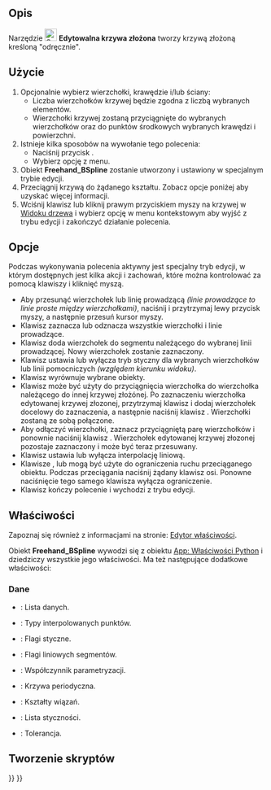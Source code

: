 <languages/>

{{Docnav/pl
|[[Curves_Line/pl|Linia]]
|[[Curves_MixedCurve/pl|MixedCurve]]
|[[Curves_Workbench/pl|środowisko pracy Krzywe]]
|IconL=Curves_Line.svg
|IconR=Curves_MixedCurve.svg
|IconC=Curves_workbench_icon.svg
}}

{{GuiCommand/pl
|Name=Curves EditableSpline
|Name/pl=Krzywe: Edytowalna krzywa złożona
|MenuLocation=Curves → Freehand BSpline
|Workbenches=[[Curves_Workbench/pl|Krzywe]]
}}

<span id="Description"></span>
==Opis==

Narzędzie [[Image:Curves_EditableSpline.svg|24px]] '''Edytowalna krzywa złożona''' tworzy krzywą złożoną kreśloną "odręcznie".

<span id="Usage"></span>
==Użycie==

# Opcjonalnie wybierz wierzchołki, krawędzie i/lub ściany:
#* Liczba wierzchołków krzywej będzie zgodna z liczbą wybranych elementów.
#* Wierzchołki krzywej zostaną przyciągnięte do wybranych wierzchołków oraz do punktów środkowych wybranych krawędzi i powierzchni.
# Istnieje kilka sposobów na wywołanie tego polecenia:
#* Naciśnij przycisk {{Button|[[Image:Curves_EditableSpline.svg|16px]] [[Curves_EditableSpline/pl|Freehand BSpline]]}}.
#* Wybierz opcję {{MenuCommand|Curves → [[Image:Curves_EditableSpline.svg|16px]] Freehand BSpline}} z menu.
# Obiekt '''Freehand_BSpline''' zostanie utworzony i ustawiony w specjalnym trybie edycji.
# Przeciągnij krzywą do żądanego kształtu. Zobacz opcje poniżej aby uzyskać więcej informacji.
# Wciśnij klawisz {{KEY|Q}} lub kliknij prawym przyciskiem myszy na krzywej w [[Tree_view/pl|Widoku drzewa]] i wybierz opcję {{MenuCommand|Finish editing}} w menu kontekstowym aby wyjść z trybu edycji i zakończyć działanie polecenia.

<span id="Options"></span>
==Opcje==

Podczas wykonywania polecenia aktywny jest specjalny tryb edycji, w którym dostępnych jest kilka akcji i zachowań, które można kontrolować za pomocą klawiszy i kliknięć myszą.

* Aby przesunąć wierzchołek lub linię prowadzącą ''(linie prowadzące to linie proste między wierzchołkami)'', naciśnij i przytrzymaj lewy przycisk myszy, a następnie przesuń kursor myszy.
* Klawisz {{KEY|A}} zaznacza lub odznacza wszystkie wierzchołki i linie prowadzące.
* Klawisz {{KEY|I}} doda wierzchołek do segmentu należącego do wybranej linii prowadzącej. Nowy wierzchołek zostanie zaznaczony.
* Klawisz {{KEY|T}} ustawia lub wyłącza tryb styczny dla wybranych wierzchołków lub linii pomocniczych ''(względem kierunku widoku)''.
* Klawisz {{KEY|P}} wyrównuje wybrane obiekty.
* Klawisz {{KEY|S}} może być użyty do przyciągnięcia wierzchołka do wierzchołka należącego do innej krzywej złożónej. Po zaznaczeniu wierzchołka edytowanej krzywej złozonej, przytrzymaj klawisz {{KEY|Ctrl}} i dodaj wierzchołek docelowy do zaznaczenia, a następnie naciśnij klawisz {{KEY|S}}. Wierzchołki zostaną ze sobą połączone.
* Aby odłączyć wierzchołki, zaznacz przyciągniętą parę wierzchołków i ponownie naciśnij klawisz {{KEY|S}}. Wierzchołek edytowanej krzywej złozonej pozostaje zaznaczony i może być teraz przesuwany.
* Klawisz {{KEY|L}} ustawia lub wyłącza interpolację liniową.
* Klawisze {{KEY|X}}, {{KEY|Y}} lub {{KEY|Z}} mogą być użyte do ograniczenia ruchu przeciąganego obiektu. Podczas przeciągania naciśnij żądany klawisz osi. Ponowne naciśnięcie tego samego klawisza wyłącza ograniczenie.
* Klawisz {{KEY|Q}} kończy polecenie i wychodzi z trybu edycji.

<span id="Properties"></span>
==Właściwości==

Zapoznaj się również z informacjami na stronie: [[Property_editor/pl|Edytor właściwości]].

Obiekt '''Freehand_BSpline''' wywodzi się z obiektu [[App_FeaturePython/pl|App: Właściwości Python]] i dziedziczy wszystkie jego właściwości.  Ma też następujące dodatkowe właściwości:

<span id="Data"></span>
===Dane===

{{TitleProperty|Profil}}

* {{PropertyData|Data|VectorList}}: Lista danych.
* {{PropertyData|Data Type|IntegerList}}: Typy interpolowanych punktów.
* {{PropertyData|Flags|BoolList}}: Flagi styczne.
* {{PropertyData|Linear Segments|BoolList}}: Flagi liniowych segmentów.
* {{PropertyData|Parametrization|FloatConstraint}}: Współczynnik parametryzacji.
* {{PropertyData|Periodic|Bool}}: Krzywa periodyczna.
* {{PropertyData|Support|LinkSubList}}: Kształty wiązań.
* {{PropertyData|Tangents|VectorList}}: Lista styczności.
* {{PropertyData|Tolerance|Float}}: Tolerancja.

<span id="Scripting"></span>
==Tworzenie skryptów==


{{Docnav/pl
|[[Curves_Line/pl|Linia]]
|[[Curves_MixedCurve/pl|MixedCurve]]
|[[Curves_Workbench/pl|środowisko pracy Krzywe]]
|IconL=Curves_Line.svg
|IconR=Curves_MixedCurve.svg
|IconC=Curves_workbench_icon.svg
}}

{{Curves Tools navi{{#translation:}}}}
{{Userdocnavi{{#translation:}}}}